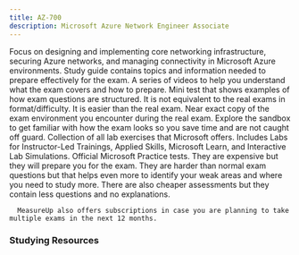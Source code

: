 ```yaml
---
title: AZ-700
description: Microsoft Azure Network Engineer Associate
---
```



<Card title="Get Started" icon="star">
  <LinkCard title="Exam AZ-700: Microsoft Azure Network Engineer Associate" href="https://learn.microsoft.com/certifications/exams/az-700?WT.mc_id=studentamb_165290" target="_blank" />
  Focus on designing and implementing core networking infrastructure, securing Azure networks, and managing connectivity in Microsoft Azure environments.
  <LinkCard title="AZ-700 Study Guide" href="https://learn.microsoft.com/credentials/certifications/resources/study-guides/az-700?WT.mc_id=studentamb_165290" target="_blank" />
  Study guide contains topics and information needed to prepare effectively for the exam.
  <LinkCard title="Exam Readiness Zone" href="https://learn.microsoft.com/en-us/shows/exam-readiness-zone/preparing-for-az-700-design-and-implement-core-networking-infrastructure-1-of-5?WT.mc_id=studentamb_165290" target="_blank" />
  A series of videos to help you understand what the exam covers and how to prepare.
  <LinkCard title="Practice Assessment" href="https://learn.microsoft.com/en-us/certifications/exams/az-700/practice/assessment?assessment-type=practice&assessmentId=70&WT.mc_id=studentamb_165290" target="_blank" />
  Mini test that shows examples of how exam questions are structured. It is not equivalent to the real exams in format/difficulty. It is easier than the real exam.
  <LinkCard title="Exam Sandbox" href="https://aka.ms/examdemo" target="_blank" />
  Near exact copy of the exam environment you encounter during the real exam. Explore the sandbox to get familiar with how the exam looks so you save time and are not caught off guard.
  <LinkCard title="GitHub Labs" href="https://aka.ms/az700labs" target="_blank" />
  Collection of all lab exercises that Microsoft offers. Includes Labs for Instructor-Led Trainings, Applied Skills, Microsoft Learn, and Interactive Lab Simulations.
</Card>

<Card title="MeasureUp Practice Tests" icon="open-book">
<CardGrid>
  <LinkCard title="MeasureUp Assessments" href="https://www.measureup.com/assessment-az-700-designing-and-implementing-microsoft-azure-networking-solutions.html#u44" target="_blank" />
  <LinkCard title="MeasureUp Practice Test" href="https://www.measureup.com/microsoft-practice-test-az-700-designing-and-implementing-azure-networking-solutions.html#u44" target="_blank" />
</CardGrid>
  <LinkCard title="MeasureUp Subscriptions" href="https://www.measureup.com/subscription-plans-for-individuals#u44" target="_blank" />
      Official Microsoft Practice tests. They are expensive but they will prepare you for the exam. They are harder than normal exam questions but that helps 
      even more to identify your weak areas and where you need to study more. There are also cheaper assessments but they contain less questions and no explanations.

      MeasureUp also offers subscriptions in case you are planning to take multiple exams in the next 12 months. 
</Card>

### Studying Resources

<Tabs>
  <TabItem label="Text">
    <CardGrid>
      <LinkCard title="Microsoft Learn" href="https://learn.microsoft.com/certifications/exams/az-700?WT.mc_id=studentamb_165290" target="_blank" />
    </CardGrid>
  </TabItem>
  <TabItem label="Videos">
    <CardGrid>
      <LinkCard title="John Savill's Course" href="https://www.youtube.com/playlist?list=PLlVtbbG169nGeFODKRZhjqdSxFpSPXVOa" target="_blank" />
      <LinkCard title="I am IT Geek Course" href="https://www.youtube.com/watch?v=aM3YPdeln_U&list=PLJBGLF8tZlXPMrwa1ix_Tv5P6RiF8ni3t&pp=iAQB" target="_blank" />
      <LinkCard title="Azure Networking Masterclass - A Guide to Cloud" href="https://www.youtube.com/watch?v=DFdOi0QVso4" target="_blank" />
      <LinkCard title="Microsoft Enterprise Skills Initiative Instructor-led course" href="https://esi.microsoft.com/Search?q=AZ-700&avail=Available&learningoption=Advanced+Role+Based" target="_blank" />
    </CardGrid>
  </TabItem>
  <TabItem label="Paid">
    <CardGrid>
      <LinkCard title="Pluralsight Course" href="https://www.pluralsight.com/paths/designing-and-implementing-microsoft-azure-networking-solutions-az-700" target="_blank" />
    </CardGrid>
  </TabItem>
  <TabItem label="Tests">
    <CardGrid>
      <LinkCard title="Microsoft Learn Practice Assessment" href="https://learn.microsoft.com/en-us/certifications/exams/az-700/practice/assessment?assessment-type=practice&assessmentId=70&WT.mc_id=studentamb_165290" target="_blank" />
      <LinkCard title="MeasureUp Assessments" href="https://www.measureup.com/assessment-az-700-designing-and-implementing-microsoft-azure-networking-solutions.html#u44" target="_blank" />
      <LinkCard title="MeasureUp Practice Tests" href="https://www.measureup.com/microsoft-practice-test-az-700-designing-and-implementing-azure-networking-solutions.html#u44" target="_blank" />
    </CardGrid>
  </TabItem>
  <TabItem label="Misc">
    <CardGrid>
      <LinkCard title="Microsoft Azure Free Account" href="https://azure.microsoft.com/en-us/offers/ms-azr-0044p?WT.mc_id=studentamb_165290" target="_blank" />
      <LinkCard title="CISCO Networking Basics Course" href="https://skillsforall.com/course/networking-basics?courseLang=en-US" target="_blank" />
    </CardGrid>
  </TabItem>
</Tabs>
